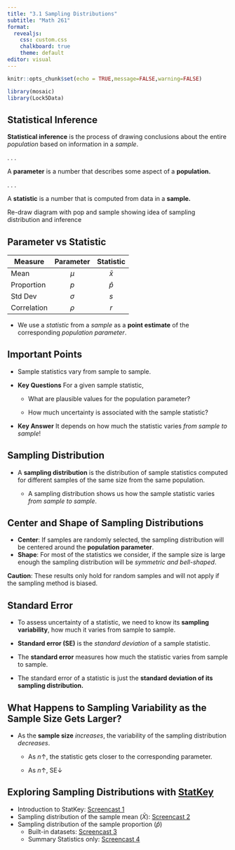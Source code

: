 ```yaml
---
title: "3.1 Sampling Distributions"
subtitle: "Math 261"
format:
  revealjs:
    css: custom.css
    chalkboard: true
    theme: default
editor: visual
---
```


```r
knitr::opts_chunk$set(echo = TRUE,message=FALSE,warning=FALSE)
```

```r
library(mosaic)
library(Lock5Data)
```

## Statistical Inference

**Statistical inference** is the process of drawing conclusions about the entire *population* based on information in a *sample*.

. . .

A **parameter** is a number that describes some aspect of a **population.**

. . .

A **statistic** is a number that is computed from data in a **sample.**

::: notes
Re-draw diagram with pop and sample showing idea of sampling distribution and inference
:::

## Parameter vs Statistic

| Measure     | **Parameter** | **Statistic** |
|-------------|:-------------:|:-------------:|
| Mean        |     $\mu$     |   $\bar x$    |
| Proportion  |      $p$      |   $\hat p$    |
| Std Dev     |   $\sigma$    |      $s$      |
| Correlation |    $\rho$     |      $r$      |

-   We use a *statistic* from a *sample* as a **point estimate** of the corresponding *population parameter*.

## Important Points

-   Sample statistics vary from sample to sample.

-   **Key Questions** For a given sample statistic,

    -   What are plausible values for the population parameter?

    -   How much uncertainty is associated with the sample statistic?

-   **Key Answer** It depends on how much the statistic varies *from sample to sample*!

## Sampling Distribution

-   A **sampling distribution** is the distribution of sample statistics computed for different samples of the same size from the same population.

    -   A sampling distribution shows us how the sample statistic varies *from sample to sample*.

## Center and Shape of Sampling Distributions

-   **Center**: If samples are randomly selected, the sampling distribution will be centered around the **population parameter**.
-   **Shape**: For most of the statistics we consider, if the sample size is large enough the sampling distribution will be *symmetric and bell-shaped*.

**Caution**: These results only hold for random samples and will not apply if the sampling method is biased.

## Standard Error

-   To assess uncertainty of a statistic, we need to know its **sampling variability**, how much it varies from sample to sample.

-   **Standard error (SE)** is the *standard deviation* of a sample statistic.

-   The **standard error** measures how much the statistic varies from sample to sample.

-   The standard error of a statistic is just the **standard deviation of its sampling distribution.**

## What Happens to Sampling Variability as the Sample Size Gets Larger?

-   As the **sample size** *increases*, the variability of the sampling distribution *decreases*.

    -   As $n\uparrow$, the statistic gets closer to the corresponding parameter.

    -   As $n\uparrow$, $\text{SE}\downarrow$

## Exploring Sampling Distributions with [StatKey](https://www.lock5stat.com/StatKey/)

-   Introduction to StatKey: [Screencast 1](https://kzoo-my.sharepoint.com/:v:/g/personal/eric_nordmoe_kzoo_edu/EQfGXJC8eV1NjqXkCgxIBl0B3w0yMuENVi2rEZfaj78ckQ?e=nJRN6O)
-   Sampling distribution of the sample mean ($\bar X$): [Screencast 2](https://kzoo-my.sharepoint.com/:v:/g/personal/eric_nordmoe_kzoo_edu/EVvi_K5nODJBoNo_41Zm2tsBnzaaMvaoUsHVPh_6Yor7UA?e=T77BKH)
-   Sampling distribution of the sample proportion ($\hat p$)
    -   Built-in datasets: [Screencast 3](https://kzoo-my.sharepoint.com/:v:/g/personal/eric_nordmoe_kzoo_edu/ERbYIVME22VLsKUFxvxj-0ABidTsjVVB1MbE3X6yT5BswA?e=NXhsyf)
    -   Summary Statistics only: [Screencast 4](https://kzoo-my.sharepoint.com/:v:/g/personal/eric_nordmoe_kzoo_edu/EeSvinX7SvxDvYuPa_bpN9cBgbVIFaCIX_CnPfi7WuBNtw?e=TmfavQ)
